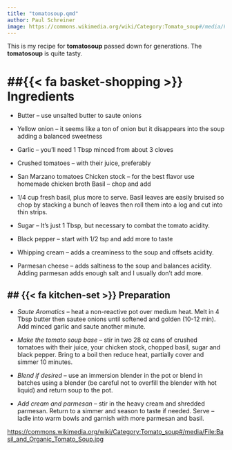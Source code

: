 ```yaml
---
title: "tomatosoup.qmd"
author: Paul Schreiner
image: https://commons.wikimedia.org/wiki/Category:Tomato_soup#/media/File:Basil_and_Organic_Tomato_Soup.jpg
---
```


This is my recipe for **tomatosoup** passed down for generations. The **tomatosoup** is quite tasty.

#  \##{{< fa basket-shopping >}} Ingredients

-   Butter -- use unsalted butter to saute onions

-   Yellow onion -- it seems like a ton of onion but it disappears into the soup adding a balanced sweetness

-   Garlic -- you'll need 1 Tbsp minced from about 3 cloves

-   Crushed tomatoes -- with their juice, preferably

-   San Marzano tomatoes Chicken stock -- for the best flavor use homemade chicken broth Basil -- chop and add

-   1/4 cup fresh basil, plus more to serve. Basil leaves are easily bruised so chop by stacking a bunch of leaves then roll them into a log and cut into thin strips.

-   Sugar -- It's just 1 Tbsp, but necessary to combat the tomato acidity.

-   Black pepper -- start with 1/2 tsp and add more to taste

-   Whipping cream -- adds a creaminess to the soup and offsets acidity.

-   Parmesan cheese -- adds saltiness to the soup and balances acidity. Adding parmesan adds enough salt and I usually don't add more.

## **\##** {{< fa kitchen-set >}} **Preparation**

-   *Saute Aromatics* -- heat a non-reactive pot over medium heat. Melt in 4 Tbsp butter then sautee onions until softened and golden (10-12 min). Add minced garlic and saute another minute.

-   *Make the tomato soup base* -- stir in two 28 oz cans of crushed tomatoes with their juice, your chicken stock, chopped basil, sugar and black pepper. Bring to a boil then reduce heat, partially cover and simmer 10 minutes.

-   *Blend if desired* -- use an immersion blender in the pot or blend in batches using a blender (be careful not to overfill the blender with hot liquid) and return soup to the pot.

-   *Add cream and parmesan* -- stir in the heavy cream and shredded parmesan. Return to a simmer and season to taste if needed. Serve -- ladle into warm bowls and garnish with more parmesan and basil.

<https://commons.wikimedia.org/wiki/Category:Tomato_soup#/media/File:Basil_and_Organic_Tomato_Soup.jpg>
